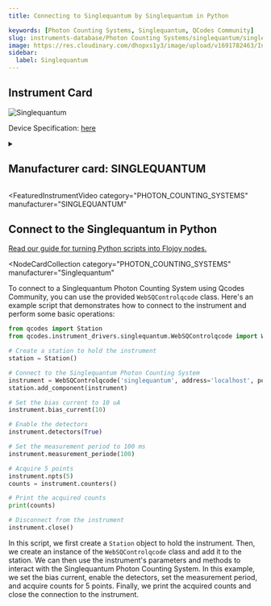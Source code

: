 ```yaml
---
title: Connecting to Singlequantum by Singlequantum in Python

keywords: [Photon Counting Systems, Singlequantum, QCodes Community]
slug: instruments-database/Photon Counting Systems/singlequantum/singlequantum
image: https://res.cloudinary.com/dhopxs1y3/image/upload/v1691782463/Instruments/Photon%20Counting%20System/PicoHarp-300/PicoHarp-300.jpg
sidebar:
  label: Singlequantum
---
```



## Instrument Card

![Singlequantum](https://res.cloudinary.com/dhopxs1y3/image/upload/v1691782463/Instruments/Photon%20Counting%20System/PicoHarp-300/PicoHarp-300.jpg)

Device Specification: [here](/instruments-database/all-instruments)

<details style={{ marginTop: "15px"}}>
<summary><h2 style={{display:'inline'}}>Manufacturer card: SINGLEQUANTUM</h2></summary>

![SINGLEQUANTUM](https://res.cloudinary.com/dhopxs1y3/image/upload/v1692806196/Instruments/Vendor%20Logos/SingleQuantum.png)

At Single Quantum, we confront every challenge with innovation, dedication, and passion. Founded in 2012, our team emerged as true pioneers of single photon detection technology: we were among the first to manufacture and commercialize superconducting nanowire single photon detectors. Since then, our multi-channel Single Quantum Eos photon detection system has been chosen by more than 100 academic and industrial labs all over the world to perform complex optical measurements.

- Headquarters: Delft, Zuid-Holland, The Netherlands
- Yearly Revenue (millions, USD): 5
- Vendor Website: [here](https://singlequantum.com/)

</details>


<FeaturedInstrumentVideo
  category="PHOTON_COUNTING_SYSTEMS"
  manufacturer="SINGLEQUANTUM"
></FeaturedInstrumentVideo>

## Connect to the Singlequantum in Python

[Read our guide for turning Python scripts into Flojoy nodes.](https://docs.flojoy.ai/contribution/blocks/custom-flojoy-block/)


<Tabs>
<TabItem value="Flojoy" label="Flojoy" className="flojoy-instrument-tabs">

<NodeCardCollection
  category="PHOTON_COUNTING_SYSTEMS"
  manufacturer="Singlequantum"
></NodeCardCollection>

</TabItem>
<TabItem value="QCodes Community" label="QCodes Community">

To connect to a Singlequantum Photon Counting System using Qcodes Community, you can use the provided `WebSQControlqcode` class. Here's an example script that demonstrates how to connect to the instrument and perform some basic operations:

```python
from qcodes import Station
from qcodes.instrument_drivers.singlequantum.WebSQControlqcode import WebSQControlqcode

# Create a station to hold the instrument
station = Station()

# Connect to the Singlequantum Photon Counting System
instrument = WebSQControlqcode('singlequantum', address='localhost', port=12000)
station.add_component(instrument)

# Set the bias current to 10 uA
instrument.bias_current(10)

# Enable the detectors
instrument.detectors(True)

# Set the measurement period to 100 ms
instrument.measurement_periode(100)

# Acquire 5 points
instrument.npts(5)
counts = instrument.counters()

# Print the acquired counts
print(counts)

# Disconnect from the instrument
instrument.close()
```

In this script, we first create a `Station` object to hold the instrument. Then, we create an instance of the `WebSQControlqcode` class and add it to the station. We can then use the instrument's parameters and methods to interact with the Singlequantum Photon Counting System. In this example, we set the bias current, enable the detectors, set the measurement period, and acquire counts for 5 points. Finally, we print the acquired counts and close the connection to the instrument.

</TabItem>
</Tabs>
